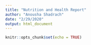 ```yaml
---
title: "Nutrition and Health Report"
author: "Anousha Shadrach"
date: "2/29/2020"
output: html_document
---
```


```r
knitr::opts_chunk$set(echo = TRUE)
```

